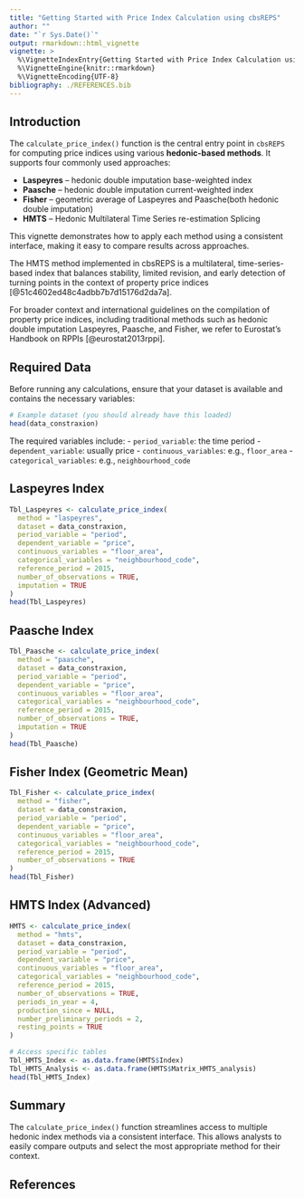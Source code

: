 ```yaml
---
title: "Getting Started with Price Index Calculation using cbsREPS"
author: ""
date: "`r Sys.Date()`"
output: rmarkdown::html_vignette
vignette: >
  %\VignetteIndexEntry{Getting Started with Price Index Calculation using cbsREPS}
  %\VignetteEngine{knitr::rmarkdown}
  %\VignetteEncoding{UTF-8}
bibliography: ./REFERENCES.bib
---
```


## Introduction

The `calculate_price_index()` function is the central entry point in `cbsREPS` for computing price indices using various **hedonic-based methods**. It supports four commonly used approaches:

- **Laspeyres** – hedonic double imputation base-weighted index  
- **Paasche** – hedonic double imputation current-weighted index  
- **Fisher** – geometric average of Laspeyres and Paasche(both hedonic double imputation) 
- **HMTS** – Hedonic Multilateral Time Series re-estimation Splicing

This vignette demonstrates how to apply each method using a consistent interface, making it easy to compare results across approaches.

The HMTS method implemented in cbsREPS is a multilateral, time-series-based index that balances stability, limited revision, and early detection of turning points in the context of property price indices [@51c4602ed48c4adbb7b7d15176d2da7a].

For broader context and international guidelines on the compilation of property price indices, including traditional methods such as hedonic double imputation Laspeyres, Paasche, and Fisher, we refer to Eurostat's Handbook on RPPIs [@eurostat2013rppi].

## Required Data

Before running any calculations, ensure that your dataset is available and contains the necessary variables:

```r
# Example dataset (you should already have this loaded)
head(data_constraxion)
```

The required variables include:
- `period_variable`: the time period
- `dependent_variable`: usually price
- `continuous_variables`: e.g., `floor_area`
- `categorical_variables`: e.g., `neighbourhood_code`

## Laspeyres Index

```r
Tbl_Laspeyres <- calculate_price_index(
  method = "laspeyres",
  dataset = data_constraxion,
  period_variable = "period",
  dependent_variable = "price",
  continuous_variables = "floor_area",
  categorical_variables = "neighbourhood_code",
  reference_period = 2015,
  number_of_observations = TRUE,
  imputation = TRUE
)
head(Tbl_Laspeyres)
```

## Paasche Index

```r
Tbl_Paasche <- calculate_price_index(
  method = "paasche",
  dataset = data_constraxion,
  period_variable = "period",
  dependent_variable = "price",
  continuous_variables = "floor_area",
  categorical_variables = "neighbourhood_code",
  reference_period = 2015,
  number_of_observations = TRUE,
  imputation = TRUE
)
head(Tbl_Paasche)
```

## Fisher Index (Geometric Mean)

```r
Tbl_Fisher <- calculate_price_index(
  method = "fisher",
  dataset = data_constraxion,
  period_variable = "period",
  dependent_variable = "price",
  continuous_variables = "floor_area",
  categorical_variables = "neighbourhood_code",
  reference_period = 2015,
  number_of_observations = TRUE
)
head(Tbl_Fisher)
```

## HMTS Index (Advanced)

```r
HMTS <- calculate_price_index(
  method = "hmts",
  dataset = data_constraxion,
  period_variable = "period",
  dependent_variable = "price",
  continuous_variables = "floor_area",
  categorical_variables = "neighbourhood_code",
  reference_period = 2015,
  number_of_observations = TRUE,
  periods_in_year = 4,
  production_since = NULL,
  number_preliminary_periods = 2,
  resting_points = TRUE
)

# Access specific tables
Tbl_HMTS_Index <- as.data.frame(HMTS$Index)
Tbl_HMTS_Analysis <- as.data.frame(HMTS$Matrix_HMTS_analysis)
head(Tbl_HMTS_Index)
```

## Summary

The `calculate_price_index()` function streamlines access to multiple hedonic index methods via a consistent interface. This allows analysts to easily compare outputs and select the most appropriate method for their context.

## References
